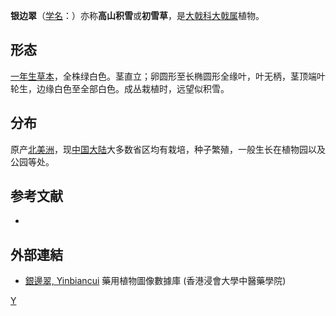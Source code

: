 {{Speciesbox 
| taxon = Euphorbia marginata
| authority = Pursh.
|image = Euphorbia marginata NPS-1.jpg
}}
'''银边翠'''（[[学名|学名]]：{{lang|la|''Euphorbia marginata''}}）亦称'''高山积雪'''或'''初雪草'''，是[[大戟科|大戟科]][[大戟属|大戟属]]植物。

== 形态 ==
[[一年生草本|一年生草本]]，全株绿白色。茎直立；卵圆形至长椭圆形全缘叶，叶无柄，茎顶端叶轮生，边缘白色至全部白色。成丛栽植时，远望似积雪。

== 分布 ==
原产[[北美洲|北美洲]]，现[[中国大陆|中国大陆]]大多数省区均有栽培，种子繁殖，一般生长在植物园以及公园等处。

== 参考文献 ==
<div class="references-small">
* {{cite web| url =http://www.bioinfo.cn/db05/KmzwSpecies.php?action=view&id=7558| title =银边翠| work =《中国高等植物数据库全库》| publisher =中国科学院微生物研究所| author =昆明植物研究所| accessdate =2009-02-25| archive-date =2016-03-05| archive-url =https://web.archive.org/web/20160305073347/http://www.bioinfo.cn/db05/KmzwSpecies.php?action=view&id=7558| dead-url =yes}}
</div>

==外部連結==
*[http://libproject.hkbu.edu.hk/was40/detail?lang=ch&channelid=1288&searchword=herb_id=D00908 銀邊翠, Yinbiancui] {{Wayback|url=http://libproject.hkbu.edu.hk/was40/detail?lang=ch&channelid=1288&searchword=herb_id=D00908 |date=20160304100526 }} 藥用植物圖像數據庫 (香港浸會大學中醫藥學院) {{zh-hant}}{{en}}

{{Taxonbar}}

[[Category:大戟属|Y]]